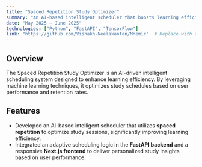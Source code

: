 ```yaml
---
title: "Spaced Repetition Study Optimizer"
summary: "An AI-based intelligent scheduler that boosts learning efficiency using spaced repetition and personalized insights."
date: "May 2025 – June 2025"
technologies: ["Python", "FastAPI", "TensorFlow"]
link: "https://github.com/Vishakh-Neelakantan/Mnemic"  # Replace with actual project URL if hosted
---
```


## Overview
The Spaced Repetition Study Optimizer is an AI-driven intelligent scheduling system designed to enhance learning efficiency. By leveraging machine learning techniques, it optimizes study schedules based on user performance and retention rates.

## Features
- Developed an AI-based intelligent scheduler that utilizes <strong>spaced repetition</strong> to optimize study sessions, significantly improving learning efficiency.
- Integrated an adaptive scheduling logic in the <strong>FastAPI backend</strong> and a responsive <strong>Next.js frontend</strong> to deliver personalized study insights based on user performance.
